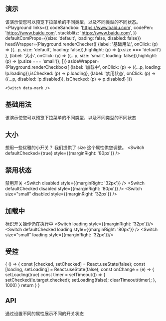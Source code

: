 
## 演示
该演示使您可以预览下拉菜单的不同类型，以及不同类型的不同状态。
<Playground
    links={{
        codeSandbox: 'https://www.baidu.com',
        codePen: 'https://www.baidu.com',
        stackblitz: 'https://www.baidu.com',
    }}
    defaultComProps={{size: 'default', loading: false, disabled: false}}
    headWrapper={Playground.renderChecker([
        {label: '基础用法', onClick: (p) => ({...p, size: 'default', loading: false}),highlight: (p) => (p.size === 'default') },
        {label: '大小', onClick: (p) => ({...p, size: 'small', loading: false}),highlight: (p) => (p.size === 'small')},
    ])}
    asideWrapper={Playground.renderCheckbox([
        {label: '加载中', onClick: (p) => ({...p, loading: !p.loading}),isChecked: (p) => p.loading},
        {label: '禁用状态',  onClick: (p) => ({...p, disabled: !p.disabled}), isChecked: (p) => p.disabled}
    ])}
>
    <Switch data-mark />
</Playground>

## 基础用法
该演示使您可以预览下拉菜单的不同类型，以及不同类型的不同状态
<Playground >
    <Switch />
</Playground>

## 大小
想用一些优雅的小开关？ 我们提供了 size 这个属性供您调整。
<Playground>
    <Switch defaultChecked={true} style={{marginRight: '80px'}} />
    <Switch size="small" />
</Playground>

## 禁用状态
禁用开关
<Playground>
    <Switch disabled style={{marginRight: '32px'}}   />
    <Switch defaultChecked disabled style={{marginRight: '80px'}}  />
    <Switch size="small" disabled style={{marginRight: '32px'}} />
    <Switch size="small" disabled defaultChecked />
</Playground>

## 加载中
标识开关操作仍在执行中
<Playground>
    <Switch loading style={{marginRight: '32px'}}/>
    <Switch defaultChecked loading style={{marginRight: '80px'}} />
    <Switch size="small"  loading style={{marginRight: '32px'}}/>
    <Switch size="small" defaultChecked loading />
</Playground>

## 受控

<Playground>
    {
        () => {
            const [checked, setChecked] = React.useState(false);
            const [loading, setLoading] = React.useState(false);
            const onChange = (e) => {
                setLoading(true)
                const timer = setTimeout(() => {
                    setChecked(!e.target.checked);
                    setLoading(false);
                    clearTimeout(timer);
                }, 1000)
            }
            return <Switch checked={checked} onChange={onChange} loading={loading} />
        }
    }
</Playground>


## API
通过设置不同的属性展示不同的开关状态
<Props of={Switch} />